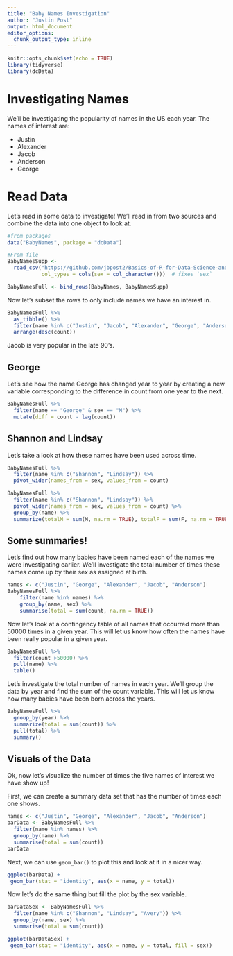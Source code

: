 ```yaml
---
title: "Baby Names Investigation"
author: "Justin Post"
output: html_document
editor_options: 
  chunk_output_type: inline
---
```


```r
knitr::opts_chunk$set(echo = TRUE)
library(tidyverse)
library(dcData)
```


# Investigating Names

We’ll be investigating the popularity of names in the US each year. The names of interest are: 

- Justin
- Alexander
- Jacob
- Anderson
- George


# Read Data  

Let's read in some data to investigate!  We'll read in from two sources and combine the data into one object to look at.

```r
#from packages
data("BabyNames", package = "dcData")

#From file
BabyNamesSupp <- 
  read_csv("https://github.com/jbpost2/Basics-of-R-for-Data-Science-and-Statistics/raw/master/datasets/BabyNamesSupp.csv",
           col_types = cols(sex = col_character()))  # fixes `sex`

BabyNamesFull <- bind_rows(BabyNames, BabyNamesSupp)
```

Now let's subset the rows to only include names we have an interest in.

```r
BabyNamesFull %>%
  as_tibble() %>%
  filter(name %in% c("Justin", "Jacob", "Alexander", "George", "Anderson")) %>% 
  arrange(desc(count))

```

Jacob is very popular in the late 90's.

## George

Let's see how the name George has changed year to year by creating a new variable corresponding to the difference in count from one year to the next.  

```r
BabyNamesFull %>%
  filter(name == "George" & sex == "M") %>%
  mutate(diff = count - lag(count))

```

## Shannon and Lindsay  

Let's take a look at how these names have been used across time.

```r
BabyNamesFull %>%
  filter(name %in% c("Shannon", "Lindsay")) %>% 
  pivot_wider(names_from = sex, values_from = count) 

BabyNamesFull %>%
  filter(name %in% c("Shannon", "Lindsay")) %>% 
  pivot_wider(names_from = sex, values_from = count) %>% 
  group_by(name) %>%
  summarize(totalM = sum(M, na.rm = TRUE), totalF = sum(F, na.rm = TRUE))
```

## Some summaries!  

Let's find out how many babies have been named each of the names we were investigating earlier.  We'll investigate the total number of times these names come up by their sex as assigned at birth.  

```r
names <- c("Justin", "George", "Alexander", "Jacob", "Anderson")
BabyNamesFull %>%
    filter(name %in% names) %>%
    group_by(name, sex) %>%                          
    summarise(total = sum(count, na.rm = TRUE)) 
```

Now let's look at a contingency table of all names that occurred more than 50000 times in a given year.  This will let us know how often the names have been really popular in a given year.

```r
BabyNamesFull %>%
  filter(count >50000) %>% 
  pull(name) %>%
  table()
```



Let’s investigate the total number of names in each year. We'll group the data by year and find the sum of the count variable.  This will let us know how many babies have been born across the years.  

```r
BabyNamesFull %>% 
  group_by(year) %>%
  summarize(total = sum(count)) %>%
  pull(total) %>%
  summary()
```

## Visuals of the Data

Ok, now let's visualize the number of times the five names of interest we have show up!

First, we can create a summary data set that has the number of times each one shows.  

```r
names <- c("Justin", "George", "Alexander", "Jacob", "Anderson")
barData <- BabyNamesFull %>%
  filter(name %in% names) %>% 
  group_by(name) %>%
  summarise(total = sum(count))
barData
```

Next, we can use `geom_bar()` to plot this and look at it in a nicer way.

```r
ggplot(barData) +
 geom_bar(stat = "identity", aes(x = name, y = total)) 
```

Now let's do the same thing but fill the plot by the sex variable.

```r
barDataSex <- BabyNamesFull %>%
  filter(name %in% c("Shannon", "Lindsay", "Avery")) %>% 
  group_by(name, sex) %>%
  summarise(total = sum(count))
```

```r
ggplot(barDataSex) +
 geom_bar(stat = "identity", aes(x = name, y = total, fill = sex)) 
```

